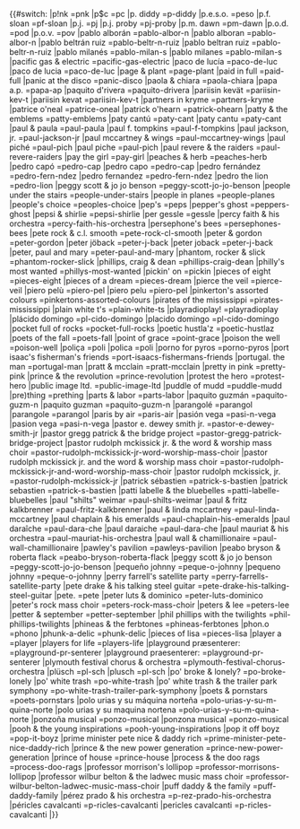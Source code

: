 <noinclude>
{{notice|This is a subtemplate of BillboardDecode, and should not be called directly}}</noinclude><includeonly>{{#switch:{{lc:{{{1}}}}}
|p!nk =pnk
|p$c =pc
|p. diddy =p-diddy
|p.e.s.o. =peso
|p.f. sloan =pf-sloan
|p.j. =pj
|p.j. proby =pj-proby
|p.m. dawn =pm-dawn
|p.o.d. =pod
|p.o.v. =pov
|pablo alborán =pablo-albor-n
|pablo alboran =pablo-albor-n
|pablo beltrán ruiz =pablo-beltr-n-ruiz
|pablo beltran ruiz =pablo-beltr-n-ruiz
|pablo milanés =pablo-milan-s
|pablo milanes =pablo-milan-s
|pacific gas & electric =pacific-gas-electric
|paco de lucía =paco-de-luc
|paco de lucia =paco-de-luc
|page & plant =page-plant
|paid in full =paid-full
|panic at the disco =panic-disco
|paola & chiara =paola-chiara
|papa a.p. =papa-ap
|paquito d'rivera =paquito-drivera
|pariisin kevät =pariisin-kev-t
|pariisin kevat =pariisin-kev-t
|partners in kryme =partners-kryme
|patrice o'neal =patrice-oneal
|patrick o'hearn =patrick-ohearn
|patty & the emblems =patty-emblems
|paty cantú =paty-cant
|paty cantu =paty-cant
|paul & paula =paul-paula
|paul f. tompkins =paul-f-tompkins
|paul jackson, jr. =paul-jackson-jr
|paul mccartney & wings =paul-mccartney-wings
|paul piché =paul-pich
|paul piche =paul-pich
|paul revere & the raiders =paul-revere-raiders
|pay the girl =pay-girl
|peaches & herb =peaches-herb
|pedro capó =pedro-cap
|pedro capo =pedro-cap
|pedro fernández =pedro-fern-ndez
|pedro fernandez =pedro-fern-ndez
|pedro the lion =pedro-lion
|peggy scott & jo jo benson =peggy-scott-jo-jo-benson
|people under the stairs =people-under-stairs
|people in planes =people-planes
|people's choice =peoples-choice
|pep's =peps
|pepper's ghost =peppers-ghost
|pepsi & shirlie =pepsi-shirlie
|per gessle =gessle
|percy faith & his orchestra =percy-faith-his-orchestra
|persephone's bees =persephones-bees
|pete rock & c.l. smooth =pete-rock-cl-smooth
|peter & gordon =peter-gordon
|peter jöback =peter-j-back
|peter joback =peter-j-back
|peter, paul and mary =peter-paul-and-mary
|phantom, rocker & slick =phantom-rocker-slick
|phillips, craig & dean =phillips-craig-dean
|philly's most wanted =phillys-most-wanted
|pickin' on =pickin
|pieces of eight =pieces-eight
|pieces of a dream =pieces-dream
|pierce the veil =pierce-veil
|piero pelù =piero-pel
|piero pelu =piero-pel
|pinkerton's assorted colours =pinkertons-assorted-colours
|pirates of the mississippi =pirates-mississippi
|plain white t's =plain-white-ts
|playradioplay! =playradioplay
|plácido domingo =pl-cido-domingo
|placido domingo =pl-cido-domingo
|pocket full of rocks =pocket-full-rocks
|poetic hustla'z =poetic-hustlaz
|poets of the fall =poets-fall
|point of grace =point-grace
|poison the well =poison-well
|poliça =poli
|polica =poli
|porno for pyros =porno-pyros
|port isaac's fisherman's friends =port-isaacs-fishermans-friends
|portugal. the man =portugal-man
|pratt & mcclain =pratt-mcclain
|pretty in pink =pretty-pink
|prince & the revolution =prince-revolution
|protest the hero =protest-hero
|public image ltd. =public-image-ltd
|puddle of mudd =puddle-mudd
|pre)thing =prething
|parts & labor =parts-labor
|paquito guzmán =paquito-guzm-n
|paquito guzman =paquito-guzm-n
|parangolé =parangol
|parangole =parangol
|paris by air =paris-air
|pasión vega =pasi-n-vega
|pasion vega =pasi-n-vega
|pastor e. dewey smith jr. =pastor-e-dewey-smith-jr
|pastor gregg patrick & the bridge project =pastor-gregg-patrick-bridge-project
|pastor rudolph mckissick jr. & the word & worship mass choir =pastor-rudolph-mckissick-jr-word-worship-mass-choir
|pastor rudolph mckissick jr. and the word & worship mass choir =pastor-rudolph-mckissick-jr-and-word-worship-mass-choir
|pastor rudolph mckissick, jr. =pastor-rudolph-mckissick-jr
|patrick sébastien =patrick-s-bastien
|patrick sebastien =patrick-s-bastien
|patti labelle & the bluebelles =patti-labelle-bluebelles
|paul "shilts" weimar =paul-shilts-weimar
|paul & fritz kalkbrenner =paul-fritz-kalkbrenner
|paul & linda mccartney =paul-linda-mccartney
|paul chaplain & his emeralds =paul-chaplain-his-emeralds
|paul daraîche =paul-dara-che
|paul daraiche =paul-dara-che
|paul mauriat & his orchestra =paul-mauriat-his-orchestra
|paul wall & chamillionaire =paul-wall-chamillionaire
|pawley's pavilion =pawleys-pavilion
|peabo bryson & roberta flack =peabo-bryson-roberta-flack
|peggy scott & jo jo benson =peggy-scott-jo-jo-benson
|pequeño johnny =peque-o-johnny
|pequeno johnny =peque-o-johnny
|perry farrell's satellite party =perry-farrells-satellite-party
|pete drake & his talking steel guitar =pete-drake-his-talking-steel-guitar
|pete. =pete
|peter luts & dominico =peter-luts-dominico
|peter's rock mass choir =peters-rock-mass-choir
|peters & lee =peters-lee
|petter & september =petter-september
|phil phillips with the twilights =phil-phillips-twilights
|phineas & the ferbtones =phineas-ferbtones
|phon.o =phono
|phunk-a-delic =phunk-delic
|pieces of lisa =pieces-lisa
|player a =player
|players for life =players-life
|playground præsenterer: =playground-pr-senterer
|playground praesenterer: =playground-pr-senterer
|plymouth festival chorus & orchestra =plymouth-festival-chorus-orchestra
|plüsch =pl-sch
|plusch =pl-sch
|po' broke & lonely? =po-broke-lonely
|po' white trash =po-white-trash
|po' white trash & the trailer park symphony =po-white-trash-trailer-park-symphony
|poets & pornstars =poets-pornstars
|polo urias y su máquina norteña =polo-urias-y-su-m-quina-norte
|polo urias y su maquina nortena =polo-urias-y-su-m-quina-norte
|ponzoña musical =ponzo-musical
|ponzona musical =ponzo-musical
|pooh & the young inspirations =pooh-young-inspirations
|pop it off boyz =pop-it-boyz
|prime minister pete nice & daddy rich =prime-minister-pete-nice-daddy-rich
|prince & the new power generation =prince-new-power-generation
|prince of house =prince-house
|process & the doo rags =process-doo-rags
|professor morrison's lollipop =professor-morrisons-lollipop
|professor wilbur belton & the ladwec music mass choir =professor-wilbur-belton-ladwec-music-mass-choir
|puff daddy & the family =puff-daddy-family
|pérez prado & his orchestra =p-rez-prado-his-orchestra
|péricles cavalcanti =p-ricles-cavalcanti
|pericles cavalcanti =p-ricles-cavalcanti
|{{urlencode:{{{1}}}}}}}</includeonly>